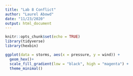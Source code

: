 ```yaml
---
title: "Lab 8 Conflict"
author: "Laurel Abowd"
date: "11/23/2020"
output: html_document
---
```


```r
knitr::opts_chunk$set(echo = TRUE)
library(tidyverse)
library(hexbin)
```


```r
ggplot(data = storms, aes(x = pressure, y = wind)) +
  geom_hex()+
  scale_fill_gradient(low = "black", high = "magenta") +
  theme_minimal()
```

